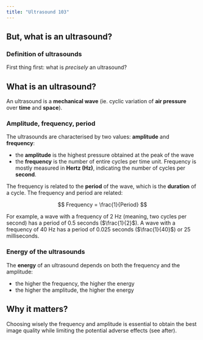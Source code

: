 ```yaml
---
title: "Ultrasound 103"
---
```


## But, what is an ultrasound?

### Definition of ultrasounds

First thing first: what is *precisely* an ultrasound?

::: {.callout-note collapse="true"}
## What is an ultrasound?

An ultrasound is a **mechanical wave** (ie. cyclic variation of **air pressure** over **time** and **space**).
:::

### Amplitude, frequency, period

The ultrasounds are characterised by two values: **amplitude** and **frequency**:

-   the **amplitude** is the highest pressure obtained at the peak of the wave
-   the **frequency** is the number of entire cycles per time unit. Frequency is mostly measured in **Hertz (Hz)**, indicating the number of cycles per **second**.

The frequency is related to the **period** of the wave, which is the **duration** of a cycle. The frequency and period are related:

$$
Frequency = \frac{1}{Period}
$$

For example, a wave with a frequency of 2 Hz (meaning, two cycles per second) has a period of 0.5 seconds ($\frac{1}{2}$). A wave with a frequency of 40 Hz has a period of 0.025 seconds ($\frac{1}{40}$) or 25 milliseconds.

### Energy of the ultrasounds

The **energy** of an ultrasound depends on both the frequency and the amplitude:

-   the higher the frequency, the higher the energy
-   the higher the amplitude, the higher the energy

::: callout-tip
## Why it matters?

Choosing wisely the frequency and amplitude is essential to obtain the best image quality while limiting the potential adverse effects (see after).
:::
